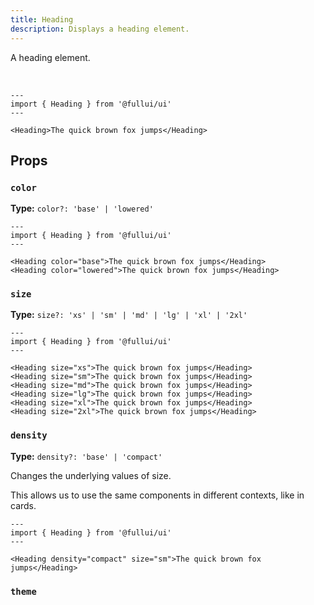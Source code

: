 ```yaml
---
title: Heading
description: Displays a heading element.
---
```


A heading element.

<br/>

```astro live
---
import { Heading } from '@fullui/ui'
---

<Heading>The quick brown fox jumps</Heading>
```

## Props
### `color`
**Type:** `color?: 'base' | 'lowered'`
```astro live
---
import { Heading } from '@fullui/ui'
---

<Heading color="base">The quick brown fox jumps</Heading>
<Heading color="lowered">The quick brown fox jumps</Heading>
```

### `size`
**Type:** `size?: 'xs' | 'sm' | 'md' | 'lg' | 'xl' | '2xl'`
```astro live
---
import { Heading } from '@fullui/ui'
---

<Heading size="xs">The quick brown fox jumps</Heading>
<Heading size="sm">The quick brown fox jumps</Heading>
<Heading size="md">The quick brown fox jumps</Heading>
<Heading size="lg">The quick brown fox jumps</Heading>
<Heading size="xl">The quick brown fox jumps</Heading>
<Heading size="2xl">The quick brown fox jumps</Heading>
```

### `density`
**Type:** `density?: 'base' | 'compact'`

Changes the underlying values of size.

This allows us to use the same components in different contexts, like in cards.

```astro live
---
import { Heading } from '@fullui/ui'
---

<Heading density="compact" size="sm">The quick brown fox jumps</Heading>
```

### `theme`
<Theming/>